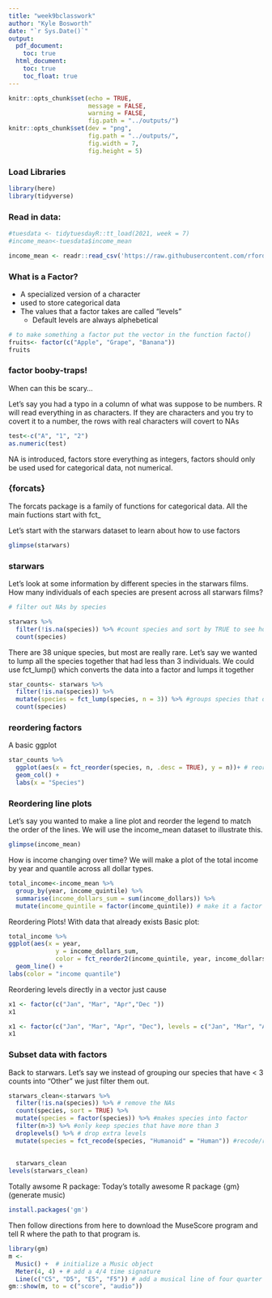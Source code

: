 ```yaml
---
title: "week9bclasswork"
author: "Kyle Bosworth"
date: "`r Sys.Date()`"
output:
  pdf_document:
    toc: true
  html_document:
    toc: true
    toc_float: true
---
```


```r
knitr::opts_chunk$set(echo = TRUE,
                      message = FALSE,
                      warning = FALSE,
                      fig.path = "../outputs/")
knitr::opts_chunk$set(dev = "png", 
                      fig.path = "../outputs/",
                      fig.width = 7,
                      fig.height = 5)
```

### Load Libraries
```r
library(here)
library(tidyverse)


```

### Read in data: 
```r
#tuesdata <- tidytuesdayR::tt_load(2021, week = 7)
#income_mean<-tuesdata$income_mean

income_mean <- readr::read_csv('https://raw.githubusercontent.com/rfordatascience/tidytuesday/master/data/2021/2021-02-09/income_mean.csv')

```

### What is a Factor?

- A specialized version of a character
- used to store categorical data
- The values that a factor takes are called "levels"
    - Default levels are always alphebetical

```r
# to make something a factor put the vector in the function facto()
fruits<- factor(c("Apple", "Grape", "Banana"))
fruits
```
### factor booby-traps!
When can this be scary...

Let's say you had a typo in a column of what was suppose to be numbers. R will read everything in as characters. If they are characters and you try to covert it to a number, the rows with real characters will covert to NAs

```r
test<-c("A", "1", "2")
as.numeric(test)
```

NA is introduced, factors store everything as integers, factors should only be used used for categorical data, not numerical. 

### {forcats}
The forcats package is a family of functions for categorical data. All the main fuctions start with fct_

Let's start with the starwars dataset to learn about how to use factors
```r
glimpse(starwars)
```


### starwars
Let's look at some information by different species in the starwars films. How many individuals of each species are present across all starwars films?

```r
# filter out NAs by species

starwars %>%
  filter(!is.na(species)) %>% #count species and sort by TRUE to see how many unique species there are and how many characters there are
  count(species)

```
There are 38 unique species, but most are really rare. Let's say we wanted to lump all the species together that had less than 3 individuals. We could use fct_lump() which converts the data into a factor and lumps it together

```r
star_counts<- starwars %>%
  filter(!is.na(species)) %>%
  mutate(species = fct_lump(species, n = 3)) %>% #groups species that occur less than 3 into a new category
  count(species)
```

### reordering factors
A basic ggplot
```r
star_counts %>%
  ggplot(aes(x = fct_reorder(species, n, .desc = TRUE), y = n))+ # reorder the factor of species by n
  geom_col() +
  labs(x = "Species")
```
### Reordering line plots
Let's say you wanted to make a line plot and reorder the legend to match the order of the lines. We will use the income_mean dataset to illustrate this.

```r
glimpse(income_mean)
```
How is income changing over time? We will make a plot of the total income by year and quantile across all dollar types.

```r
total_income<-income_mean %>%
  group_by(year, income_quintile) %>%
  summarise(income_dollars_sum = sum(income_dollars)) %>%
  mutate(income_quintile = factor(income_quintile)) # make it a factor
```
Reordering Plots! With data that already exists
Basic plot:
```r
total_income %>%
ggplot(aes(x = year,
             y = income_dollars_sum,
             color = fct_reorder2(income_quintile, year, income_dollars_sum)))+ #reordered by incomequintile column, year, then sum
  geom_line() +
labs(color = "income quantile") 
```

Reordering levels directly in a vector just cause

```r
x1 <- factor(c("Jan", "Mar", "Apr","Dec "))
x1

x1 <- factor(c("Jan", "Mar", "Apr", "Dec"), levels = c("Jan", "Mar", "Apr", "Dec")) #within factor function you can specify the specific order that we want! factor, then levels of that factor
x1
```
### Subset data with factors
Back to starwars. Let's say we instead of grouping our species that have < 3 counts into "Other" we just filter them out.

```r
starwars_clean<-starwars %>% 
  filter(!is.na(species)) %>% # remove the NAs
  count(species, sort = TRUE) %>%
  mutate(species = factor(species)) %>% #makes species into factor
  filter(n>3) %>% #only keep species that have more than 3
  droplevels() %>% # drop extra levels
  mutate(species = fct_recode(species, "Humanoid" = "Human")) #recode/rename your factors by using fct recode, "new name" = "old name"
  
  
  starwars_clean
levels(starwars_clean)

```
Totally awsome R package: 
Today's totally awesome R package
{gm} (generate music)


```r
install.packages('gm')
```

Then follow directions from here to download the MuseScore program and tell R where the path to that program is.


```r
library(gm)
m <- 
  Music() +  # initialize a Music object
  Meter(4, 4) + # add a 4/4 time signature
  Line(c("C5", "D5", "E5", "F5")) # add a musical line of four quarter notes
gm::show(m, to = c("score", "audio"))
```


